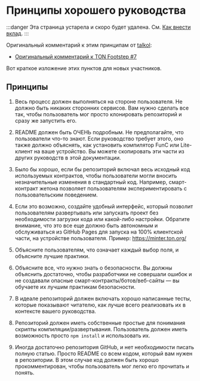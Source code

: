 
# Принципы хорошего руководства

:::danger
Эта страница устарела и скоро будет удалена.
См. [Как внести вклад](/v3/contribute/).
:::

Оригинальный комментарий к этим принципам от [talkol](https://github.com/talkol):

- [Оригинальный комментарий к TON Footstep #7](https://github.com/ton-society/ton-footsteps/issues/7#issuecomment-1187581181)

Вот краткое изложение этих пунктов для новых участников.

## Принципы

1. Весь процесс должен выполняться на стороне пользователя. Не должно быть никаких сторонних сервисов. Вам нужно сделать все так, чтобы пользователь мог просто клонировать репозиторий и сразу же запустить его.

2. README должен быть ОЧЕНЬ подробным. Не предполагайте, что пользователи что-то знают. Если руководство требует этого, оно также должно объяснять, как установить компилятор FunC или Lite-клиент на ваше устройство. Вы можете скопировать эти части из других руководств в этой документации.

3. Было бы хорошо, если бы репозиторий включал весь исходный код используемых контрактов, чтобы пользователи могли вносить незначительные изменения в стандартный код. Например, смарт-контракт жетона позволяет пользователям экспериментировать с пользовательским поведением.

4. Если это возможно, создайте удобный интерфейс, который позволит пользователям развертывать или запускать проект без необходимости загрузки кода или какой-либо настройки. Обратите внимание, что это все еще должно быть автономным и обслуживаться из GitHub Pages для запуска на 100% клиентской части, на устройстве пользователя. Пример: https://minter.ton.org/

5. Объясните пользователям, что означает каждый выбор поля, и объясните лучшие практики.

6. Объясните все, что нужно знать о безопасности. Вы должны объяснить достаточно, чтобы разработчики не совершали ошибок и не создавали опасные смарт-контракты/ботов/веб-сайты — вы обучаете их лучшим практикам безопасности.

7. В идеале репозиторий должен включать хорошо написанные тесты, которые показывают читателю, как лучше всего реализовать их в контексте вашего руководства.

8. Репозиторий должен иметь собственные простые для понимания скрипты компиляции/развертывания. Пользователь должен иметь возможность просто `npm install` и использовать их.

9. Иногда достаточно репозитория GitHub, и нет необходимости писать полную статью. Просто README со всем кодом, который вам нужен в репозитории. В этом случае код должен быть хорошо прокомментирован, чтобы пользователь мог легко его прочитать и понять.
   <Feedback />

